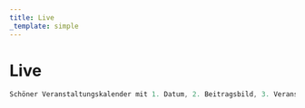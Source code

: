 ```yaml
---
title: Live
_template: simple
---
```



# Live

```javascript
Schöner Veranstaltungskalender mit 1. Datum, 2. Beitragsbild, 3. Veranstaltungsname & Line Up, 4. Ort/Location, 5. Ticketvorverkauf (inklusive Hyperlinks)
```
